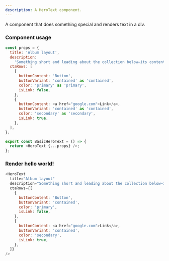 ```yaml
---
description: A HeroText component.
---
```



A component that does something special and renders text in a div.

### Component usage

```js
const props = {
  title: 'Album layout',
  description:
    'Something short and leading about the collection below—its contents,  the creator, etc. Make it short and sweet, but not too short so folks don&apos;t simply skip over it entirely.',
  ctaRows: [
    {
      buttonContent: 'Button',
      buttonVariant: 'contained' as 'contained',
      color: 'primary' as 'primary',
      isLink: false,
    },
    {
      buttonContent: <a href="google.com">Link</a>,
      buttonVariant: 'contained' as 'contained',
      color: 'secondary' as 'secondary',
      isLink: true,
    },
  ],
};

export const BasicHeroText = () => {
  return <HeroText {...props} />;
};
```

### Render hello world!

```js live
<HeroText
  title="Album layout"
  description="Something short and leading about the collection below—its contents,  the creator, etc. Make it short and sweet, but not too short so folks don't simply skip over it entirely."
  ctaRows={[
    {
      buttonContent: 'Button',
      buttonVariant: 'contained',
      color: 'primary',
      isLink: false,
    },
    {
      buttonContent: <a href="google.com">Link</a>,
      buttonVariant: 'contained',
      color: 'secondary',
      isLink: true,
    },
  ]}
/>
```
